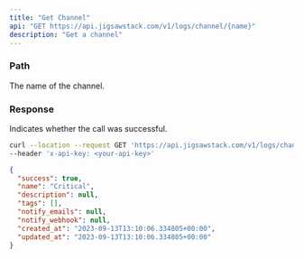 ```yaml
---
title: "Get Channel"
api: "GET https://api.jigsawstack.com/v1/logs/channel/{name}"
description: "Get a channel"
---
```


### Path

<ParamField path="name" type="string" required>
  The name of the channel.
</ParamField>

<Snippet file="header.mdx" />

### Response

<ResponseField name="success" type="boolean">
  Indicates whether the call was successful.
</ResponseField>

<RequestExample>

```bash Example Request
curl --location --request GET 'https://api.jigsawstack.com/v1/logs/channel/{name}' \
--header 'x-api-key: <your-api-key>'
```

</RequestExample>

<ResponseExample>

```json Response
{
  "success": true,
  "name": "Critical",
  "description": null,
  "tags": [],
  "notify_emails": null,
  "notify_webhook": null,
  "created_at": "2023-09-13T13:10:06.334805+00:00",
  "updated_at": "2023-09-13T13:10:06.334805+00:00"
}
```

</ResponseExample>
